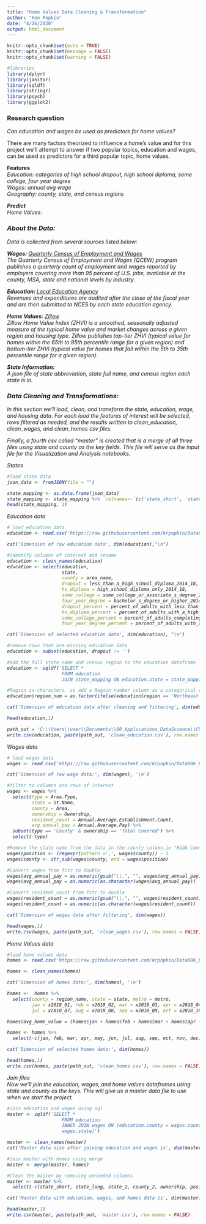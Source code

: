 ```yaml
---
title: "Home Values Data Cleaning & Transformation"
author: "Ken Popkin"
date: "4/26/2020"
output: html_document
---
```


```r
knitr::opts_chunk$set(echo = TRUE)
knitr::opts_chunk$set(message = FALSE)
knitr::opts_chunk$set(warning = FALSE)
```

```r
#libraries
library(dplyr)
library(janitor)
library(sqldf)
library(stringr)
library(psych)
library(ggplot2)
```

### Research question 
<I> Can education and wages be used as predictors for home values? </I>

There are many factors theorized to influence a home’s value and for this project we’ll attempt to answer if two popular topics, education and wages, can be used as predictors for a third popular topic, home values.

<B> Features </B>    
<I> Education: categories of high school dropout, high school diploma, some college, four year degree    
<I> Wages: annual avg wage   
<I> Geography: county, state, and census regions   

<B> Predict </B>   
<I> Home Values: </I> 

### About the Data:
Data is collected from several sources listed below:

<B> Wages: </B> [Quarterly Census of Employment and Wages](https://www.bls.gov/cew/downloadable-data-files.htm)  
The Quarterly Census of Employment and Wages (QCEW) program publishes a quarterly count of employment and wages reported by employers covering more than 95 percent of U.S. jobs, available at the county, MSA, state and national levels by industry.

<B> Education: </B> [Local Education Agency](https://nces.ed.gov/ccd/f33agency.asp)  
Revenues and expenditures are audited after the close of the fiscal year and are then submitted to NCES by each state education agency.

<B> Home Values: </B> [Zillow](https://www.zillow.com/research/data/)  
Zillow Home Value Index (ZHVI) is a smoothed, seasonally adjusted measure of the typical home value and market changes across a given region and housing type. Zillow publishes top-tier ZHVI (typical value for homes within the 65th to 95th percentile range for a given region) and bottom-tier ZHVI (typical value for homes that fall within the 5th to 35th percentile range for a given region). 

<B> State Information: </B>   
A json file of state abbreviation, state full name, and census region each state is in.

### Data Cleaning and Transformations:
In this section we'll load, clean, and transform the state, education, wage, and housing data. For each load the features of interest will be selected, rows filtered as needed, and the results written to clean_education, clean_wages, and clean_homes csv files.  

Finally, a fourth csv called "master" is created that is a merge of all three files using state and county as the key fields. This file will serve as the input file for the Visualization and Analysis notebooks.

<I> States </I>
```r
#load state data
json_data <- fromJSON(file = "")
```

```r
state_mapping <- as.data.frame(json_data)
state_mapping <- state_mapping %>% `colnames<-`(c('state_short', 'state_long', 'region'))
head(state_mapping, 1)
```

<I> Education data </I>
```r
# load education data
education <- read.csv('https://raw.githubusercontent.com/krpopkin/Data606_Final_Project_Repository/master/01Data/Education(Graduation_Rates).csv')

cat('Dimension of raw education data', dim(education),"\n")

#identify columns of interest and rename
education <- clean_names(education)
education <- select(education, 
                    state, 
                    county = area_name,
                    dropout = less_than_a_high_school_diploma_2014_18,
                    hs_diploma = high_school_diploma_only_2014_18,
                    some_college = some_college_or_associate_s_degree_2014_18,
                    four_year_degree = bachelor_s_degree_or_higher_2014_18,
                    dropout_percent = percent_of_adults_with_less_than_a_high_school_diploma_2014_18,
                    hs_diploma_percent = percent_of_adults_with_a_high_school_diploma_only_2014_18,
                    some_college_percent = percent_of_adults_completing_some_college_or_associate_s_degree_2014_18,
                    four_year_degree_percent = percent_of_adults_with_a_bachelor_s_degree_or_higher_2014_18)

cat('Dimension of selected education data', dim(education), "\n")

#remove rows that are missing education data
education <- subset(education, dropout != '')

#add the full state name and census region to the education dataframe
education <- sqldf('SELECT * 
                    FROM education
                    JOIN state_mapping ON education.state = state_mapping.state_short')

#Region is characters, so add a Region number column as a categorical variable
education$region_num = as.factor(ifelse(education$region == 'Northeast',1,ifelse(education$region == 'South',2,ifelse(education$region == 'Midwest',3,ifelse(education$region == 'West',4,5)))))

cat('Dimension of education data after cleaning and filtering', dim(education))
```
```r
head(education,1)

path_out = 'C:\\Users\\user\\Documents\\00_Applications_DataScience\\CUNY\\DATA606\\Data606_Final_Project_Repository\\01Data\\'
write.csv(education, paste(path_out, 'clean_education.csv'), row.names = FALSE)
```

<I> Wages data </I>
```r
# load wages data
wages <- read.csv('https://raw.githubusercontent.com/krpopkin/Data606_Final_Project_Repository/master/01Data/allhlcn18.csv')

cat('Dimension of raw wage data:', dim(wages), '\n')

#filter to columns and rows of interest
wages <- wages %>%
  select(type = Area.Type,
         state = St.Name, 
         county = Area, 
         ownership = Ownership,
         resident_count = Annual.Average.Establishment.Count,
         avg_annual_pay = Annual.Average.Pay) %>%
  subset(type == 'County' & ownership == 'Total Covered') %>%
  select(-type)

#Remove the state name from the data in the county column,ie "Bibb County, Alabama" becomes "Bibb County"
wages$position <- (regexpr(pattern =',', wages$county)) - 1
wages$county <- str_sub(wages$county, end = wages$position)

#Convert wages from fctr to double
wages$avg_annual_pay = as.numeric(gsub("\\,", "", wages$avg_annual_pay))
wages$avg_annual_pay = as.numeric(as.character(wages$avg_annual_pay))

#Convert resident_count from fctr to double
wages$resident_count = as.numeric(gsub("\\,", "", wages$resident_count))
wages$resident_count = as.numeric(as.character(wages$resident_count))

cat('Dimension of wages data after filtering', dim(wages))
```

```r
head(wages,1)
write.csv(wages, paste(path_out, 'clean_wages.csv'), row.names = FALSE)
```

<I> Home Values data </I>
```r
#load home values data
homes <- read.csv('https://raw.githubusercontent.com/krpopkin/Data606_Final_Project_Repository/master/01Data/County_Zhvi_AllHomes(Home_Values).csv')

homes <- clean_names(homes)

cat('Dimension of homes data:', dim(homes), '\n')

homes <-  homes %>%
  select(county = region_name, state = state, metro = metro,
         jan = x2018_01, feb = x2018_02, mar = x2018_03, apr = x2018_04, may = x2018_05, jun = x2018_06,
         jul = x2018_07, aug = x2018_08, sep = x2018_09, oct = x2018_10, nov = x2018_11, dec = x2018_12)

homes$avg_home_value = (homes$jan + homes$feb + homes$mar + homes$apr + homes$may + homes$jun + homes$jul + homes$aug + homes$sep + homes$oct + homes$nov + homes$dec)/12

homes <- homes %>%
  select(-c(jan, feb, mar, apr, may, jun, jul, aug, sep, oct, nov, dec))

cat('Dimension of selected homes data:', dim(homes))
```

```r
head(homes,1)
write.csv(homes, paste(path_out, 'clean_homes.csv'), row.names = FALSE)
```

<I> Join files </I>     
Now we'll join the education, wages, and home values dataframes using state and county as the keys.  This will give us a master data file to use when we start the project.
```r
#Join education and wages using sql
master <- sqldf('SELECT * 
                    FROM education
                    INNER JOIN wages ON (education.county = wages.county AND education.state_long =
                    wages.state)')

master <- clean_names(master)
cat('Master data size after joining education and wages is', dim(master), '\n')

#Join master with homes using merge
master <- merge(master, homes)

#Clean the master by removing unneeded columns
master <- master %>%
  select(-c(state_short, state_long, state_2, county_2, ownership, position))

cat('Master data with education, wages, and homes data is', dim(master))
```

```r
head(master,1)
write.csv(master, paste(path_out, 'master.csv'), row.names = FALSE)
```